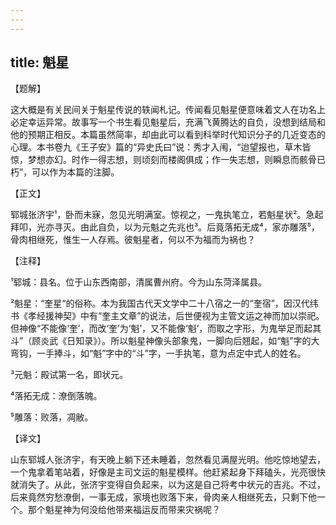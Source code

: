 ```yaml
---
---
---
```

title: 魁星
---




【题解】


这大概是有关民间关于魁星传说的轶闻札记。传闻看见魁星便意味着文人在功名上必定幸运异常。故事写一个书生看见魁星后，充满飞黄腾达的自负，没想到结局和他的预期正相反。本篇虽然简率，却由此可以看到科举时代知识分子的几近变态的心理。本书卷九《王子安》篇的“异史氏曰”说：秀才入闱，“迨望报也，草木皆惊，梦想亦幻。时作一得志想，则顷刻而楼阁俱成；作一失志想，则瞬息而骸骨已朽”，可以作为本篇的注脚。

【正文】

郓城张济宇¹，卧而未寐，忽见光明满室。惊视之，一鬼执笔立，若魁星状²。急起拜叩，光亦寻灭。由此自负，以为元魁之先兆也³。后竟落拓无成⁴，家亦雕落⁵，骨肉相继死，惟生一人存焉。彼魁星者，何以不为福而为祸也？





【注释】


¹郓城：县名。位于山东西南部，清属曹州府。今为山东菏泽属县。

²魁星：“奎星“的俗称。本为我国古代天文学中二十八宿之一的“奎宿”，因汉代纬书《孝经援神契》中有“奎主文章”的说法，后世便视为主管文运之神而加以崇祀。但神像“不能像‘奎’，而改‘奎’为‘魁’，又不能像‘魁’，而取之字形，为鬼举足而起其斗”（顾炎武《日知录》）。所以魁星神像头部象鬼，一脚向后翘起，如“魁”字的大弯钩，一手捧斗，如“魁”字中的“斗”字，一手执笔，意为点定中式人的姓名。

³元魁：殿试第一名，即状元。

⁴落拓无成：潦倒落魄。

⁵雕落：败落，凋敝。





【译文】


山东郓城人张济宇，有天晚上躺下还未睡着，忽然看见满屋光明。他吃惊地望去，一个鬼拿着笔站着，好像是主司文运的魁星模样。他赶紧起身下拜磕头，光亮很快就消失了。从此，张济宇变得自负起来，以为这是自己将考中状元的吉兆。不过，后来竟然穷愁潦倒，一事无成，家境也败落下来，骨肉亲人相继死去，只剩下他一个。那个魁星神为何没给他带来福运反而带来灾祸呢？